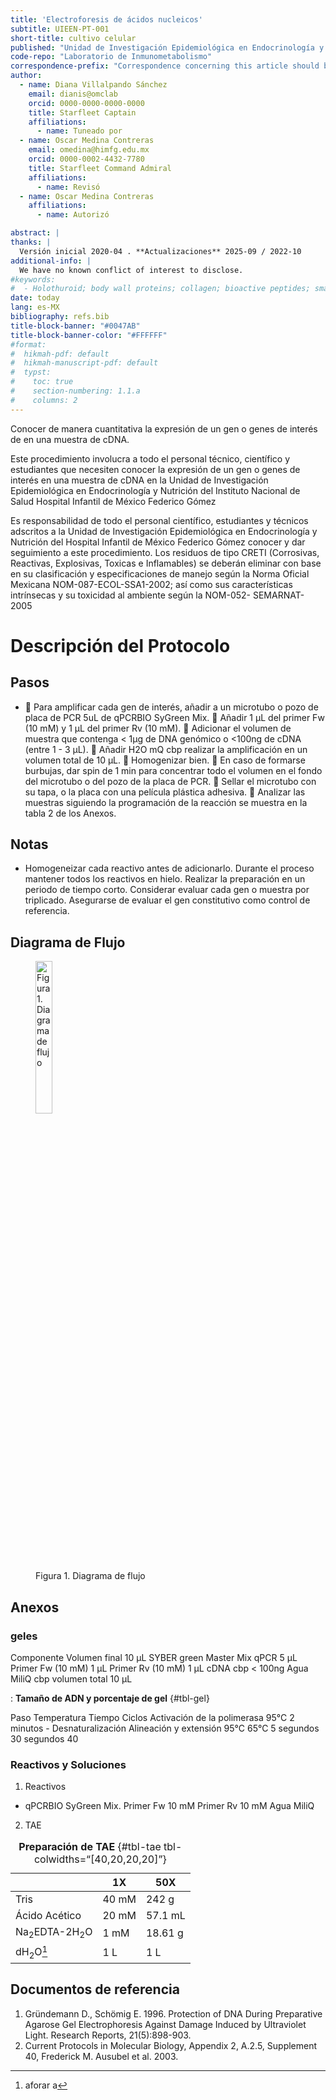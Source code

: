 ```yaml
---
title: 'Electroforesis de ácidos nucleicos'
subtitle: UIEEN-PT-001
short-title: cultivo celular
published: "Unidad de Investigación Epidemiológica en Endocrinología y Nutrición"
code-repo: "Laboratorio de Inmunometabolismo"
correspondence-prefix: "Correspondence concerning this article should be addressed to"
author:
  - name: Diana Villalpando Sánchez
    email: dianis@omclab
    orcid: 0000-0000-0000-0000
    title: Starfleet Captain
    affiliations: 
      - name: Tuneado por
  - name: Oscar Medina Contreras
    email: omedina@himfg.edu.mx
    orcid: 0000-0002-4432-7780
    title: Starfleet Command Admiral
    affiliations: 
      - name: Revisó
  - name: Oscar Medina Contreras
    affiliations: 
      - name: Autorizó

abstract: |
thanks: |
  Versión inicial 2020-04 . **Actualizaciones** 2025-09 / 2022-10
additional-info: |
  We have no known conflict of interest to disclose.
#keywords:
#  - Holothuroid; body wall proteins; collagen; bioactive peptides; small molecular weight peptides; wound healing *in vitro*
date: today
lang: es-MX
bibliography: refs.bib
title-block-banner: "#0047AB"
title-block-banner-color: "#FFFFFF"
#format:
#  hikmah-pdf: default
#  hikmah-manuscript-pdf: default
#  typst:
#    toc: true
#    section-numbering: 1.1.a
#    columns: 2
---
```


::: {.callout-note title="Propósito"}
Conocer de manera cuantitativa la expresión de un gen o genes de interés de en una muestra de cDNA.
:::

::: {.callout-note title="Alcance"}
Este procedimiento involucra a todo el personal técnico, científico y estudiantes que necesiten conocer la expresión de un gen o genes de interés en una muestra de cDNA en la Unidad de Investigación Epidemiológica en Endocrinología y Nutrición del Instituto Nacional de Salud Hospital Infantil de México Federico Gómez
:::

::: {.callout-note title="Políticas de operación, normas y lineamientos"}
Es responsabilidad de todo el personal científico, estudiantes y técnicos
adscritos a la Unidad de Investigación Epidemiológica en Endocrinología
y Nutrición del Hospital Infantil de México Federico Gómez conocer y dar
seguimiento a este procedimiento. Los residuos de tipo CRETI
(Corrosivas, Reactivas, Explosivas, Toxicas e Inflamables) se deberán
eliminar con base en su clasificación y especificaciones de manejo según
la Norma Oficial Mexicana NOM-087-ECOL-SSA1-2002; así como sus
características intrínsecas y su toxicidad al ambiente según la NOM-052-
SEMARNAT-2005
:::

\newpage

# Descripción del Protocolo

::: callout-note
## Pasos

- 	Para amplificar cada gen de interés, añadir a un microtubo o pozo de placa de PCR 5uL de qPCRBIO SyGreen Mix.
	Añadir 1 µL del primer Fw (10 mM) y 1 µL del primer Rv (10 mM).
	Adicionar el volumen de muestra que contenga < 1µg de DNA genómico o <100ng de cDNA (entre 1 - 3 µL).
	Añadir H2O mQ cbp realizar la amplificación en un volumen total de 10 µL.
	Homogenizar bien.
	En caso de formarse burbujas, dar spin de 1 min para concentrar todo el volumen en el fondo del microtubo o del pozo de la placa de PCR.
	Sellar el microtubo con su tapa, o la placa con una película plástica adhesiva.
	Analizar las muestras siguiendo la programación de la reacción se muestra en la tabla 2 de los Anexos.

:::

::: {.callout-caution collapse="true"}
## Notas

- Homogeneizar cada reactivo antes de adicionarlo.
Durante el proceso mantener todos los reactivos en hielo.
Realizar la preparación en un periodo de tiempo corto.
Considerar evaluar cada gen o muestra por triplicado. 
Asegurarse de evaluar el gen constitutivo como control de referencia.
:::

## Diagrama de Flujo

![Figura 1. Diagrama de flujo](notebooks/images/pcr.png){width="25%"}

\newpage

## Anexos

### geles

Componente	Volumen final 10 µL
SYBER green Master Mix qPCR	5 µL
Primer Fw (10 mM)	1 µL
Primer Rv (10 mM)	1 µL
cDNA	cbp < 100ng 
Agua MiliQ	cbp volumen total 10 µL


: **Tamaño de ADN y porcentaje de gel** {#tbl-gel}


Paso	Temperatura	Tiempo	Ciclos
Activación de la polimerasa	95°C	2 minutos	-
Desnaturalización
Alineación y extensión	95°C
65°C	5 segundos
30 segundos	40



### Reactivos y Soluciones

(@) Reactivos
- qPCRBIO SyGreen Mix.
Primer Fw 10 mM
Primer Rv 10 mM
Agua MiliQ


(@) TAE

||1X	|50X
-|-|-
Tris|	40 mM	|242 g
Ácido Acético|	20 mM|	57.1 mL
Na~2~EDTA-2H~2~O	|1 mM	|18.61 g
dH~2~O^[aforar a]	|	1 L|1 L

: **Preparación de TAE** {#tbl-tae tbl-colwidths="[40,20,20,20]"}

## Documentos de referencia

1. Gründemann D., Schömig E. 1996. Protection of DNA During Preparative Agarose Gel Electrophoresis Against Damage Induced by Ultraviolet Light. Research Reports, 21(5):898-903. 
1. Current Protocols in Molecular Biology, Appendix 2, A.2.5, Supplement 40, Frederick M. Ausubel et al. 2003.
